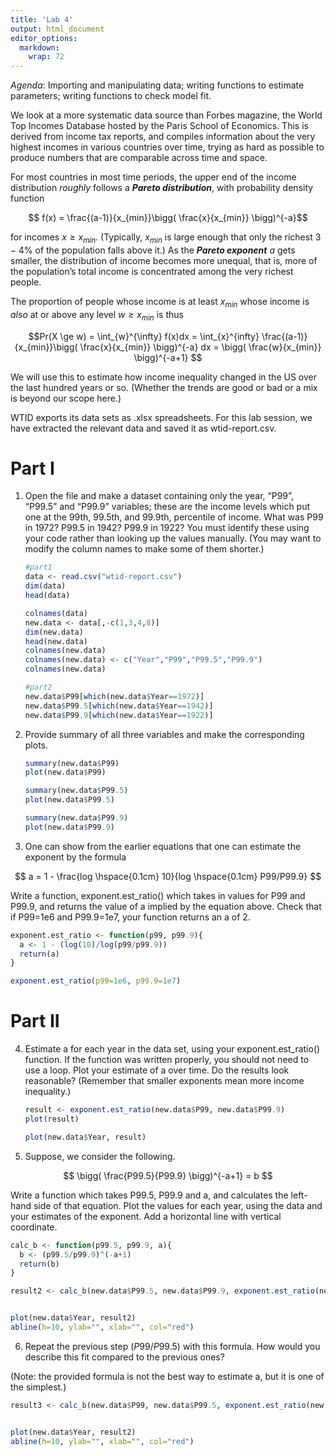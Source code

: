 ```yaml
---
title: 'Lab 4'
output: html_document
editor_options: 
  markdown: 
    wrap: 72
---
```


*Agenda*: Importing and manipulating data; writing functions to estimate
parameters; writing functions to check model fit.

We look at a more systematic data source than Forbes magazine, the World
Top Incomes Database hosted by the Paris School of Economics. This is
derived from income tax reports, and compiles information about the very
highest incomes in various countries over time, trying as hard as
possible to produce numbers that are comparable across time and space.

For most countries in most time periods, the upper end of the income
distribution $roughly$ follows a ***Pareto distribution***, with
probability density function

$$ f(x) = \frac{(a-1)}{x_{min}}\bigg( \frac{x}{x_{min}} \bigg)^{-a}$$

for incomes $x \ge x_{min}$. (Typically, $x_{min}$ is large enough that
only the richest $3-4\%$ of the population falls above it.) As the
***Pareto exponent*** $a$ gets smaller, the distribution of income
becomes more unequal, that is, more of the population's total income is
concentrated among the very richest people.

The proportion of people whose income is at least $x_{min}$ whose income
is $also$ at or above any level $w \ge x_{min}$ is thus

$$Pr(X \ge w) = \int_{w}^{\infty} f(x)dx = \int_{x}^{infty} \frac{(a-1)}{x_{min}}\bigg( \frac{x}{x_{min}} \bigg)^{-a} dx = \bigg( \frac{w}{x_{min}} \bigg)^{-a+1} $$

We will use this to estimate how income inequality changed in the US
over the last hundred years or so. (Whether the trends are good or bad
or a mix is beyond our scope here.)

WTID exports its data sets as .xlsx spreadsheets. For this lab session,
we have extracted the relevant data and saved it as wtid-report.csv.

# Part I

1.  Open the file and make a dataset containing only the year, "P99",
    "P99.5" and "P99.9" variables; these are the income levels which put
    one at the 99th, 99.5th, and 99.9th, percentile of income. What was
    P99 in 1972? P99.5 in 1942? P99.9 in 1922? You must identify these
    using your code rather than looking up the values manually. (You may
    want to modify the column names to make some of them shorter.)

    ```r
    #part1
    data <- read.csv("wtid-report.csv")
    dim(data)
    head(data)

    colnames(data)
    new.data <- data[,-c(1,3,4,8)]
    dim(new.data)
    head(new.data)
    colnames(new.data)
    colnames(new.data) <- c("Year","P99","P99.5","P99.9")
    colnames(new.data)

    #part2
    new.data$P99[which(new.data$Year==1972)]
    new.data$P99.5[which(new.data$Year==1942)]
    new.data$P99.9[which(new.data$Year==1922)]

    ```

2.  Provide summary of all three variables and make the corresponding
    plots.

    ```r
    summary(new.data$P99)
    plot(new.data$P99)

    summary(new.data$P99.5)
    plot(new.data$P99.5)

    summary(new.data$P99.9)
    plot(new.data$P99.9)
    ```

3.  One can show from the earlier equations that one can estimate the
    exponent by the formula

$$ a = 1 - \frac{log \hspace{0.1cm} 10}{log \hspace{0.1cm} P99/P99.9} $$

Write a function, exponent.est_ratio() which takes in values for P99 and
P99.9, and returns the value of a implied by the equation above. Check
that if P99=1e6 and P99.9=1e7, your function returns an a of 2.

```r

exponent.est_ratio <- function(p99, p99.9){
  a <- 1 - (log(10)/log(p99/p99.9))
  return(a)
}

exponent.est_ratio(p99=1e6, p99.9=1e7)
```

# Part II

4.  Estimate a for each year in the data set, using your
    exponent.est_ratio() function. If the function was written properly,
    you should not need to use a loop. Plot your estimate of a over
    time. Do the results look reasonable? (Remember that smaller
    exponents mean more income inequality.)

    ```r
    result <- exponent.est_ratio(new.data$P99, new.data$P99.9)
    plot(result)

    plot(new.data$Year, result)
    ```

5.  Suppose, we consider the following.

$$ \bigg( \frac{P99.5}{P99.9} \bigg)^{-a+1} = b $$

Write a function which takes P99.5, P99.9 and a, and calculates the
left-hand side of that equation. Plot the values for each year, using
the data and your estimates of the exponent. Add a horizontal line with
vertical coordinate.

```r

calc_b <- function(p99.5, p99.9, a){
  b <- (p99.5/p99.9)^(-a+1)
  return(b)
}

result2 <- calc_b(new.data$P99.5, new.data$P99.9, exponent.est_ratio(new.data$P99.5,new.data$P99.9))


plot(new.data$Year, result2)
abline(h=10, ylab="", xlab="", col="red")
```

6.  Repeat the previous step $(P99/P99.5)$ with this formula. How would
    you describe this fit compared to the previous ones?

(Note: the provided formula is not the best way to estimate a, but it is
one of the simplest.)

```r
result3 <- calc_b(new.data$P99, new.data$P99.5, exponent.est_ratio(new.data$P99,new.data$P99.5))


plot(new.data$Year, result2)
abline(h=10, ylab="", xlab="", col="red")
```
